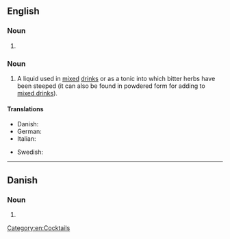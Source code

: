 ==English==
{{wikipedia}}

===Noun===
{{head|en|noun plural form}}

# {{plural of|bitter|lang=en}}

===Noun===
{{en-noun|bitters}}

# A liquid used in [[mix]]ed [[drink]]s or as a tonic into which bitter herbs have been steeped (it can also be found in powdered form for adding to [[mixed drink]]s).

====Translations====
{{trans-top|beverage}}
* Danish: {{t|da|bitter|c}}
* German: {{t+|de|Bitter|m}}
* Italian: {{t+|it|bitter|m}}
{{trans-mid}}
* Swedish: {{t+|sv|bitter|c}}
{{trans-bottom}}

[[Category:en:Cocktails]]

----

==Danish==

===Noun===
{{head|da|noun form|g=c}}

# {{genitive singular indefinite of|bitter|lang=da}}